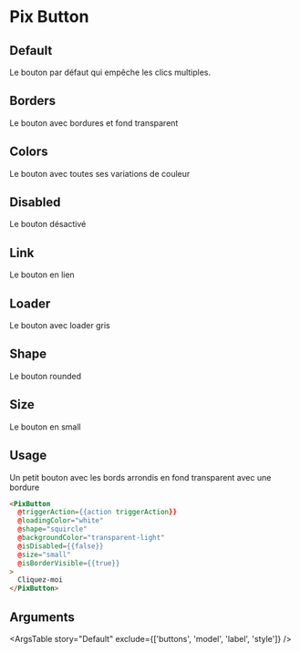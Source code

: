 
<Meta
  title='Basics/Button'
  component='PixButton'
  decorators={[centered]}
  argTypes={stories.argsTypes}
/>

# Pix Button

## Default

Le bouton par défaut qui empêche les clics multiples.

<Canvas>
  <Story name="Default" story={stories.Default} height={75} />
</Canvas>

## Borders

Le bouton avec bordures et fond transparent

<Canvas isColumn>
  <Story story={stories.borders} height={150} />
</Canvas>

## Colors

Le bouton avec toutes ses variations de couleur

<Canvas isColumn>
  <Story story={stories.colors} height={500} />
</Canvas>

## Disabled

Le bouton désactivé

<Canvas>
  <Story story={stories.disabled} height={75} />
</Canvas>

## Link

Le bouton en lien

<Canvas>
  <Story story={stories.link} height={75} />
</Canvas>

## Loader

Le bouton avec loader gris

<Canvas>
  <Story story={stories.loader} height={75} />
</Canvas>

## Shape

Le bouton rounded

<Canvas>
  <Story story={stories.shape} height={75} />
</Canvas>

## Size

Le bouton en small

<Canvas>
  <Story story={stories.size} height={75} />
</Canvas>

## Usage

Un petit bouton avec les bords arrondis en fond transparent avec une bordure

```html
<PixButton
  @triggerAction={{action triggerAction}}
  @loadingColor="white"
  @shape="squircle"
  @backgroundColor="transparent-light"
  @isDisabled={{false}}
  @size="small"
  @isBorderVisible={{true}}
>
  Cliquez-moi
</PixButton>
```

## Arguments

<ArgsTable story="Default" exclude={['buttons', 'model', 'label', 'style']} />
